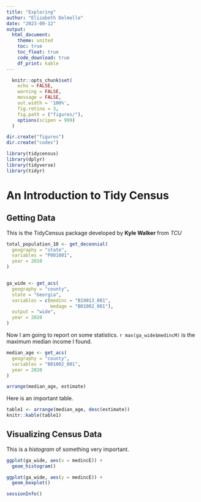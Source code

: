```yaml
---
title: "Exploring"
author: "Elizabeth Delmelle"
date: "2023-09-12"
output: 
  html_document:
    theme: united
    toc: true
    toc_float: true
    code_download: true
    df_print: kable
---
```



```r
  knitr::opts_chunk$set(
    echo = FALSE,
    warning = FALSE,
    message = FALSE,
    out.width = '100%',
    fig.retina = 3,
    fig.path = ("figures/"),
    options(scipen = 999)
  )
```


```r

dir.create("figures")
dir.create("codes")

```




```r
library(tidycensus)
library(dplyr)
library(tidyverse)
library(tidyr)
```

# An Introduction to Tidy Census

## Getting Data

This is the TidyCensus package developed by **Kyle Walker** from *TCU*


```r
total_population_10 <- get_decennial(
  geography = "state", 
  variables = "P001001",
  year = 2010
)


ga_wide <- get_acs(
  geography = "county",
  state = "Georgia",
  variables = c(medinc = "B19013_001",
                medage = "B01002_001"),
  output = "wide",
  year = 2020
)
```

Now I am going to report on some statistics. `r max(ga_wide$medincM)` is the maximum median income I found.

```r
median_age <- get_acs(
  geography = "county",
  variables = "B01002_001",
  year = 2020
)

arrange(median_age, estimate)
```


Here is an important table.
```r
table1 <- arrange(median_age, desc(estimate))
knitr::kable(table1)
```




## Visualizing Census Data

This is a *histogram* of something very important.
```r

ggplot(ga_wide, aes(x = medincE)) + 
  geom_histogram()

```
```r
ggplot(ga_wide, aes(y = medincE)) + 
  geom_boxplot()
```
```r

sessionInfo()

```

